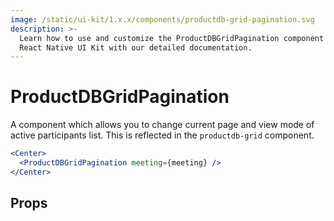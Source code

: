 ```yaml
---
image: /static/ui-kit/1.x.x/components/productdb-grid-pagination.svg
description: >-
  Learn how to use and customize the ProductDBGridPagination component in ProductDB's
  React Native UI Kit with our detailed documentation.
---
```


# ProductDBGridPagination

A component which allows you to change current page and view mode of active
participants list. This is reflected in the `productdb-grid` component.

```jsx
<Center>
  <ProductDBGridPagination meeting={meeting} />
</Center>
```

## Props

<PropsTable of="productdb-grid-pagination" />

<head>
  <title>React Native UI Kit ProductDBGridPagination</title>
</head>
